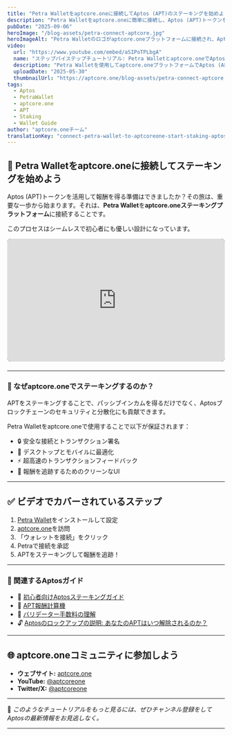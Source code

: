 ```yaml
---
title: "Petra Walletをaptcore.oneに接続してAptos (APT)のステーキングを始めよう"
description: "Petra Walletをaptcore.oneに簡単に接続し、Aptos (APT)トークンをステーキングして安全に報酬を得るためのステップバイステップガイドです。"
pubDate: "2025-09-06"
heroImage: "/blog-assets/petra-connect-aptcore.jpg"
heroImageAlt: "Petra Walletのロゴがaptcore.oneプラットフォームに接続され、Aptosのロゴと共に表示されている"
video:
  url: "https://www.youtube.com/embed/aSIPoTPLbgA"
  name: "ステップバイステップチュートリアル: Petra Walletとaptcore.oneでAptosをステーキング"
  description: "Petra Walletを使用してaptcore.oneプラットフォームでAptos (APT)をステーキングするためのすべてのステップを詳しく説明する包括的なガイドです。"
  uploadDate: "2025-05-30"
  thumbnailUrl: "https://aptcore.one/blog-assets/petra-connect-aptcore.jpg"
tags:
  - Aptos
  - PetraWallet
  - aptcore.one
  - APT
  - Staking
  - Wallet Guide
author: "aptcore.oneチーム"
translationKey: "connect-petra-wallet-to-aptcoreone-start-staking-aptos-apt"
---
```


## 🔐 Petra Walletをaptcore.oneに接続してステーキングを始めよう

Aptos (APT)トークンを活用して報酬を得る準備はできましたか？その旅は、重要な一歩から始まります。それは、**Petra Wallet**を**aptcore.oneステーキングプラットフォーム**に接続することです。

このプロセスはシームレスで初心者にも優しい設計になっています。

<div class="video-container" style="position: relative; padding-bottom: 56.25%; height: 0; overflow: hidden; max-width: 100%; background: #000; border-radius: 8px; margin-bottom: 1.5em;">
  <iframe
    src="https://www.youtube.com/embed/aSIPoTPLbgA"
    title="ステップバイステップチュートリアル: Petra Walletとaptcore.oneでAptosをステーキング"
    frameborder="0"
    allow="accelerometer; autoplay; clipboard-write; encrypted-media; gyroscope; picture-in-picture; web-share"
    referrerpolicy="strict-origin-when-cross-origin"
    allowfullscreen
    style="position: absolute; top: 0; left: 0; width: 100%; height: 100%;"
  ></iframe>
</div>

---

### 🚀 なぜaptcore.oneでステーキングするのか？

APTをステーキングすることで、パッシブインカムを得るだけでなく、Aptosブロックチェーンのセキュリティと分散化にも貢献できます。

Petra Walletをaptcore.oneで使用することで以下が保証されます：
- 🔒 安全な接続とトランザクション署名
- 🎯 デスクトップとモバイルに最適化
- ⚡️ 超高速のトランザクションフィードバック
- 💜 報酬を追跡するためのクリーンなUI

---

## ✅ ビデオでカバーされているステップ

1. [Petra Wallet](https://petra.app/)をインストールして設定
2. [aptcore.one](https://aptcore.one)を訪問
3. 「ウォレットを接続」をクリック
4. Petraで接続を承認
5. APTをステーキングして報酬を追跡！

---

### 📘 関連するAptosガイド

- 🧠 [初心者向けAptosステーキングガイド](/blog/ja/aptcore-one-de-hajimeru-aptos-apt-sute-kingu-nyuumon)
- 🧮 [APT報酬計算機](/tools/aptos-staking-apy-calculator)
- 🧱 [バリデーター手数料の理解](/blog/ja/aptos-baride-ta-no-tesuuryou-wo-rikai-suru-sute-kingu-houshuu-no-juuyou-na-youso)
- 🔓 [Aptosのロックアップの説明: あなたのAPTはいつ解除されるのか？](/blog/ja/aptos-sute-kingu-no-rokkuappu-kikan-wo-kaisetsu-14-nichi-saikuru-to-ansute-kingu-no-nabige-shon)

---

## 🌐 aptcore.oneコミュニティに参加しよう

- **ウェブサイト:** [aptcore.one](https://aptcore.one)
- **YouTube:** [@aptcoreone](https://www.youtube.com/@aptcoreone)
- **Twitter/X:** [@aptcoreone](https://x.com/aptcoreone)

---

🧠 *このようなチュートリアルをもっと見るには、ぜひチャンネル登録をしてAptosの最新情報をお見逃しなく。*

---
